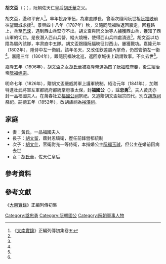 '''胡文盃'''（{{vie|v='''Hồ Văn Bôi'''|hn=胡文盃}}；{{bd|？||1804年||catIdx=H胡}}），阮朝佐天仁皇后[[胡氏華|胡氏華]]之父。

胡文盃，邊和平安人<ref name=shilu>《[[大南實錄|大南實錄]]》正編列傳初集卷五</ref>。早年投身軍伍，為肅直隊長，曾兩次隨同阮世祖[[阮福映|阮福映]]前往[[曼谷|望閣城]]求援<ref name=shilu/>。景興四十八年（1787年）秋，又隨同阮福映返回嘉定。回程路上，兵至[[巴淶|巴淶]]，遇到西山兵堅守不出。胡文盃與阮文治等人擄獲西山兵，獲知了西山軍的切口。是夜潛入西山兵營，縱火燒柵，使得西山兵四處潰逃<ref name=shilu/>。胡文盃以功陞為屬內該隊，率肃直中五隊。胡文盃跟隨阮福映征討西山，屢獲戰功。嘉隆元年（1802年），陞侍中左一衛尉。該年冬天，又改任欽差屬內掌奇，仍然管領左一衞<ref name=shilu/>。嘉隆三年（1804年），跟隨阮福映北巡，返回京城後上疏請致事。不久去世<ref name=shilu/>。

嘉隆五年（1806年），胡文盃之女[[胡氏華|胡氏華]]被嘉隆帝選為四子[[阮福晈|阮福晈]]府妾，後生紹治帝[[阮福绵宗|阮福绵宗]]。

明命七年（1826年），贈胡文盃嚴威將軍上護軍統制。紹治元年（1841年），加贈特進壯武將軍左軍都統府都統掌府事太保，封'''福國公'''（{{vie|v='''Phúc Quốc công'''|hn=福國公}}），諡'''忠勇'''<ref name=shilu/>。夫人黃氏亦封一品福國夫人。在萬春社立[[福國公祠|福國公祠]]祭祀。又追贈胡文盃祖宗四代，別立[[胡族祠|胡族祠]]祭祀。嗣德五年（1852年），改胡族祠為[[裕澤祠|裕澤祠]]。

==家庭==
*妻：黃氏，一品福國夫人
*長子：[[胡文留|胡文留]]，蔭封恩騎衛，歷任前鋒營都統制
*次子：[[胡文什|胡文什]]，官衛尉充一等侍衛，本指婚公主[[阮福玉珹|阮福玉珹]]，但公主在婚前因病去世
*女：[[胡氏華|胡氏華]]，佐天仁皇后

==參考資料==
{{reflist}}

==參考文獻==
《[[大南實錄|大南實錄]]》正編列傳初集

[[Category:諡忠勇|Category:諡忠勇]]
[[Category:阮朝國公|Category:阮朝國公]]
[[Category:阮朝軍事人物|Category:阮朝軍事人物]]